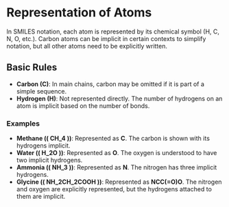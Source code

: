 # Representation of Atoms

In SMILES notation, each atom is represented by its chemical symbol (H, C, N, O, etc.). Carbon atoms can be implicit in certain contexts to simplify notation, but all other atoms need to be explicitly written.

## Basic Rules
- **Carbon (C)**: In main chains, carbon may be omitted if it is part of a simple sequence.
- **Hydrogen (H)**: Not represented directly. The number of hydrogens on an atom is implicit based on the number of bonds.

### Examples
- **Methane (\( CH_4 \))**: Represented as **C**. The carbon is shown with its hydrogens implicit.
- **Water (\( H_2O \))**: Represented as **O**. The oxygen is understood to have two implicit hydrogens.
- **Ammonia (\( NH_3 \))**: Represented as **N**. The nitrogen has three implicit hydrogens.
- **Glycine (\( NH_2CH_2COOH \))**: Represented as **NCC(=O)O**. The nitrogen and oxygen are explicitly represented, but the hydrogens attached to them are implicit.
